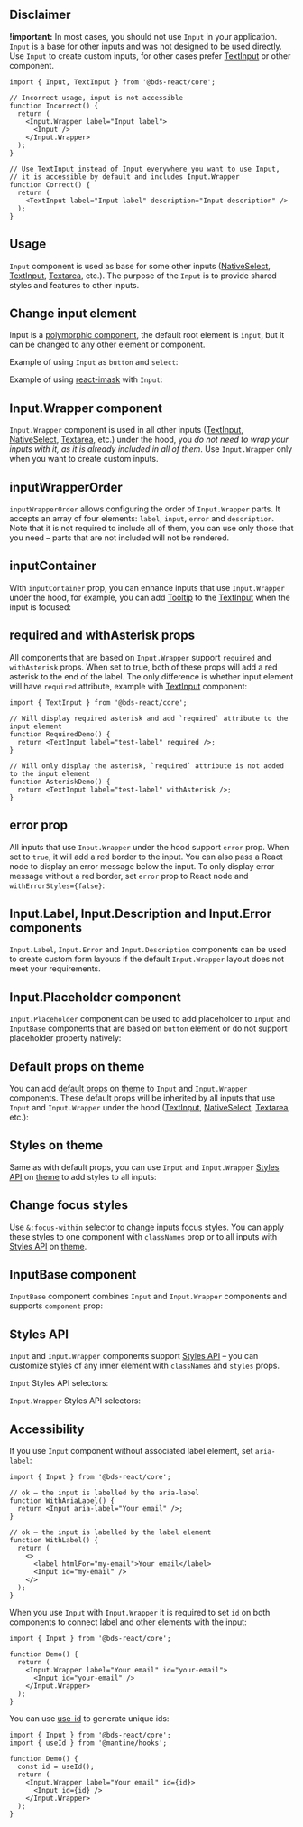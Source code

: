 

## Disclaimer

**!important:** In most cases, you should not use `Input` in your application.
`Input` is a base for other inputs and was not designed to be used directly.
Use `Input` to create custom inputs, for other cases prefer [TextInput](/core/text-input/)
or other component.

```tsx
import { Input, TextInput } from '@bds-react/core';

// Incorrect usage, input is not accessible
function Incorrect() {
  return (
    <Input.Wrapper label="Input label">
      <Input />
    </Input.Wrapper>
  );
}

// Use TextInput instead of Input everywhere you want to use Input,
// it is accessible by default and includes Input.Wrapper
function Correct() {
  return (
    <TextInput label="Input label" description="Input description" />
  );
}
```

## Usage

`Input` component is used as base for some other inputs ([NativeSelect](/core/native-select/), [TextInput](/core/text-input/), [Textarea](/core/textarea/), etc.).
The purpose of the `Input` is to provide shared styles and features to other inputs.

<Demo data={InputDemos.usage} />

<InputSections component="Input" />

<Demo data={InputDemos.sections} />

## Change input element

Input is a [polymorphic component](/guides/polymorphic), the default root element is `input`,
but it can be changed to any other element or component.

Example of using `Input` as `button` and `select`:

<Demo data={InputDemos.component} />

Example of using [react-imask](https://github.com/uNmAnNeR/imaskjs/tree/master/packages/react-imask) with `Input`:

<Demo data={InputDemos.mask} />

## Input.Wrapper component

`Input.Wrapper` component is used in all other inputs
([TextInput](/core/text-input/), [NativeSelect](/core/native-select/), [Textarea](/core/textarea/), etc.)
under the hood, you _do not need to wrap your inputs with it, as it is already included in all of them_.
Use `Input.Wrapper` only when you want to create custom inputs.

<Demo data={InputDemos.wrapper} />

## inputWrapperOrder

`inputWrapperOrder` allows configuring the order of `Input.Wrapper` parts.
It accepts an array of four elements: `label`, `input`, `error` and `description`.
Note that it is not required to include all of them, you can use only those that you need
– parts that are not included will not be rendered.

<Demo data={InputDemos.inputWrapperOrder} />

## inputContainer

With `inputContainer` prop, you can enhance inputs that use `Input.Wrapper` under the hood,
for example, you can add [Tooltip](/core/tooltip/) to the [TextInput](/core/text-input/) when
the input is focused:

<Demo data={InputDemos.inputContainer} />

## required and withAsterisk props

All components that are based on `Input.Wrapper` support `required` and `withAsterisk` props.
When set to true, both of these props will add a red asterisk to the end of the label.
The only difference is whether input element will have `required` attribute, example with
[TextInput](/core/text-input/) component:

```tsx
import { TextInput } from '@bds-react/core';

// Will display required asterisk and add `required` attribute to the input element
function RequiredDemo() {
  return <TextInput label="test-label" required />;
}

// Will only display the asterisk, `required` attribute is not added to the input element
function AsteriskDemo() {
  return <TextInput label="test-label" withAsterisk />;
}
```

## error prop

All inputs that use `Input.Wrapper` under the hood support `error` prop.
When set to `true`, it will add a red border to the input. You can also pass a React node to display
an error message below the input. To only display error message without a red border, set `error` prop
to React node and `withErrorStyles={false}`:

<Demo data={InputDemos.error} />

## Input.Label, Input.Description and Input.Error components

`Input.Label`, `Input.Error` and `Input.Description` components can be used to create custom
form layouts if the default `Input.Wrapper` layout does not meet your requirements.

<Demo data={InputDemos.compound} />

## Input.Placeholder component

`Input.Placeholder` component can be used to add placeholder to `Input` and `InputBase` components that are based on `button` element
or do not support placeholder property natively:

<Demo data={InputDemos.placeholder} />

## Default props on theme

You can add [default props](/theming/default-props/) on [theme](/theming/theme-object/)
to `Input` and `Input.Wrapper` components. These default props will be inherited by all inputs
that use `Input` and `Input.Wrapper` under the hood ([TextInput](/core/text-input/), [NativeSelect](/core/native-select/), [Textarea](/core/textarea/), etc.):

<Demo data={InputDemos.defaultProps} />

## Styles on theme

Same as with default props, you can use `Input` and `Input.Wrapper` [Styles API](/styles/styles-api/)
on [theme](/theming/theme-object/) to add styles to all inputs:

<Demo data={InputDemos.sharedStyles} />

## Change focus styles

Use `&:focus-within` selector to change inputs focus styles. You can apply these styles to
one component with `classNames` prop or to all inputs with [Styles API](/styles/styles-api/)
on [theme](/theming/theme-object/).

<Demo data={InputDemos.focusStyles} />

## InputBase component

`InputBase` component combines `Input` and `Input.Wrapper` components and supports `component` prop:

<Demo data={InputDemos.inputBase} />

## Styles API

`Input` and `Input.Wrapper` components support [Styles API](/styles/styles-api) –
you can customize styles of any inner element with `classNames` and `styles` props.

`Input` Styles API selectors:

<Demo data={InputDemos.stylesApi} />

`Input.Wrapper` Styles API selectors:

<Demo data={InputDemos.wrapperStylesApi} />

<GetElementRef component="Input" refType="input" />

## Accessibility

If you use `Input` component without associated label element, set `aria-label`:

```tsx
import { Input } from '@bds-react/core';

// ok – the input is labelled by the aria-label
function WithAriaLabel() {
  return <Input aria-label="Your email" />;
}

// ok – the input is labelled by the label element
function WithLabel() {
  return (
    <>
      <label htmlFor="my-email">Your email</label>
      <Input id="my-email" />
    </>
  );
}
```

When you use `Input` with `Input.Wrapper` it is required to set `id` on both components
to connect label and other elements with the input:

```tsx
import { Input } from '@bds-react/core';

function Demo() {
  return (
    <Input.Wrapper label="Your email" id="your-email">
      <Input id="your-email" />
    </Input.Wrapper>
  );
}
```

You can use [use-id](/hooks/use-id) to generate unique ids:

```tsx
import { Input } from '@bds-react/core';
import { useId } from '@mantine/hooks';

function Demo() {
  const id = useId();
  return (
    <Input.Wrapper label="Your email" id={id}>
      <Input id={id} />
    </Input.Wrapper>
  );
}
```
